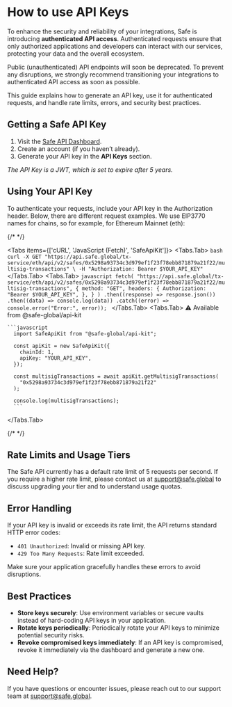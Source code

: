 
# How to use API Keys

To enhance the security and reliability of your integrations, Safe is introducing **authenticated API access**.
Authenticated requests ensure that only authorized applications and developers can interact with our services, protecting your data and the overall ecosystem.

<Callout type='warning' emoji='⚠️'>
  Public (unauthenticated) API endpoints will soon be deprecated. To prevent any disruptions, we strongly recommend transitioning your integrations to authenticated API access as soon as possible.
</Callout>

This guide explains how to generate an API key, use it for authenticated requests, and handle rate limits, errors, and security best practices.

## Getting a Safe API Key

1. Visit the [Safe API Dashboard](https://developer.safe.global/).
2. Create an account (if you haven’t already).
3. Generate your API key in the **API Keys** section.

_The API Key is a JWT, which is set to expire after 5 years._

## Using Your API Key

To authenticate your requests, include your API key in the Authorization header. Below, there are different request examples. We use EIP3770 names for chains, so for example, for Ethereum Mainnet (eth):

{/* <!-- vale off --> */}

<Tabs items={['cURL', 'JavaScript (Fetch)', 'SafeApiKit']}>
  <Tabs.Tab>
    ```bash
      curl -X GET "https://api.safe.global/tx-service/eth/api/v2/safes/0x5298a93734c3d979ef1f23f78ebb871879a21f22/multisig-transactions" \
      -H "Authorization: Bearer $YOUR_API_KEY"
    ```
  </Tabs.Tab>
  <Tabs.Tab>
    ```javascript
      fetch(
        "https://api.safe.global/tx-service/eth/api/v2/safes/0x5298a93734c3d979ef1f23f78ebb871879a21f22/multisig-transactions",
        {
          method: "GET",
          headers: {
            Authorization: "Bearer $YOUR_API_KEY",
          },
        }
      )
        .then((response) => response.json())
        .then((data) => console.log(data))
        .catch((error) => console.error("Error:", error));
      ```
  </Tabs.Tab>
  <Tabs.Tab>
    ⚠️ Available from @safe-global/api-kit

    ```javascript
      import SafeApiKit from "@safe-global/api-kit";

      const apiKit = new SafeApiKit({
        chainId: 1,
        apiKey: "YOUR_API_KEY",
      });

      const multisigTransactions = await apiKit.getMultisigTransactions(
        "0x5298a93734c3d979ef1f23f78ebb871879a21f22"
      );

      console.log(multisigTransactions);
      ```

  </Tabs.Tab>
</Tabs>

{/* <!-- vale on --> */}

## Rate Limits and Usage Tiers

The Safe API currently has a default rate limit of 5 requests per second. If you require a higher rate limit, please contact us at support@safe.global to discuss upgrading your tier and to understand usage quotas.

## Error Handling

If your API key is invalid or exceeds its rate limit, the API returns standard HTTP error codes:

- `401 Unauthorized`: Invalid or missing API key.
- `429 Too Many Requests`: Rate limit exceeded.

Make sure your application gracefully handles these errors to avoid disruptions.

## Best Practices

- **Store keys securely**: Use environment variables or secure vaults instead of hard-coding API keys in your application.
- **Rotate keys periodically**: Periodically rotate your API keys to minimize potential security risks.
- **Revoke compromised keys immediately**: If an API key is compromised, revoke it immediately via the dashboard and generate a new one.

## Need Help?

If you have questions or encounter issues, please reach out to our support team at support@safe.global.
